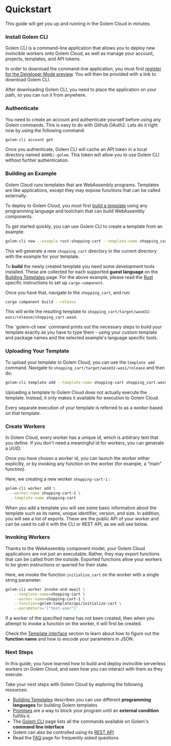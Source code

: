 
# Quickstart

This guide will get you up and running in the Golem Cloud in minutes.

### Install Golem CLI

Golem CLI is a command-line application that allows you to deploy new invincible workers onto Golem Cloud, as well as manage your account, projects, templates, and API tokens.

In order to download the command-line application, you must first [register for the Developer Mode preview](https://golem.cloud/sign-up). You will then be provided with a link to download Golem CLI.

After downloading Golem CLI, you need to place the application on your path, so you can run it from anywhere.

### Authenticate

You need to create an account and authenticate yourself before using any Golem commands. This is easy to do with Github OAuth2. Lets do it right now by using the following command:

```bash filename="Terminal" copy
golem-cli account get
```

Once you authenticate, Golem CLI will cache an API token in a local directory named `$HOME/.golem`. This token will allow you to use Golem CLI without further authentication.

### Building an Example

Golem Cloud runs templates that are WebAssembly programs. Templates are like applications, except they may expose functions that can be called externally.

To deploy to Golem Cloud, you must first [build a template](/docs/building-templates) using any programming language and toolchain that can build WebAssembly components.

To get started quickly, you can use Golem CLI to create a template from an example:

```bash filename="Terminal" copy
golem-cli new --example rust-shopping-cart --template-name shopping_cart
```

This will generate a new `shopping_cart` directory in the current directory with the example for your template.

To **build** the newly created template you need some development tools installed. These are collected for each supported **guest language** on the [Building Templates](/docs/building-templates) page. For the above example, please read the [Rust](/docs/building-templates/tier-2/rust) specific instructions to set up `cargo-component`.

Once you have that, navigate to the `shopping_cart`, and run:

```bash filename="Terminal" copy
cargo component build --release
```

This will write the resulting template to `shopping_cart/target/wasm32-wasi/release/shopping_cart.wasm`.

<Callout>
  The `golem-cli new` command prints out the necessary steps to build your template exactly as you
  have to type them - using your custom template and package names and the selected example's
  language specific tools.
</Callout>

### Uploading Your Template

To upload your template to Golem Cloud, you can use the `template add` command. Navigate to `shopping_cart/target/wasm32-wasi/release` and then do:

```bash filename="Terminal" copy
golem-cli template add --template-name shopping-cart shopping_cart.wasm
```

Uploading a template to Golem Cloud does not actually execute the template. Instead, it only makes it available for execution to Golem Cloud.

Every separate execution of your template is referred to as a _worker_ based on that template.

### Create Workers

In Golem Cloud, every worker has a unique id, which is arbitrary text that you define. If you don't need a meaningful id for workers, you can generate a UUID.

Once you have chosen a worker id, you can launch the worker either explicitly, or by invoking any function on the worker (for example, a “main” function).

Here, we creating a new worker `shopping-cart-1` :

```bash filename="Terminal" copy
golem-cli worker add \
  --worker-name shopping-cart-1 \
  --template-name shopping-cart
```

When you add a template you will see some basic information about the template such as its name, unique identifier, version, and size. In addition, you will see a list of exports. These are the public API of your worker and can be used to call it with the CLI or REST API, as we will see below.

### Invoking Workers

Thanks to the WebAssembly component model, your Golem Cloud applications are not just an executable. Rather, they may export functions that can be called from the outside. Exported functions allow your workers to be given instructions or queried for their state.

Here, we invoke the function `initialize_cart` on the worker with a single string parameter:

```bash filename="Terminal" copy
golem-cli worker invoke-and-await \
    --template-name=shopping-cart \
    --worker-name=shopping-cart-1 \
    --function=golem:template/api/initialize-cart \
    --parameters='["test-user"]'
```

If a worker of the specified name has not been created, then when you attempt to invoke a function on the worker, it will first be created.

Check the [Template interface](/docs/template-interface) section to learn about how to figure out the **function name** and how to encode your parameters in JSON.

### Next Steps

In this guide, you have learned how to build and deploy invincible serverless workers on Golem Cloud, and seen how you can interact with them as they execute.

Take your next steps with Golem Cloud by exploring the following resources:

- [Building Templates](/docs/building-templates) describes you can use different **programming languages** for building Golem templates
- [Promises](/docs/promises) are a way to block your program until an **external condition** fulfills it.
- The [Golem CLI](/docs/golem-cli) page lists all the commands available on Golem's **command line interface**
- Golem can also be controlled using its [REST API](/docs/rest-api)
- Read the [FAQ](/docs/faq) page for frequently asked questions
